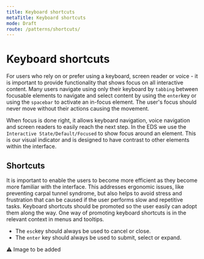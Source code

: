 ```yaml
---
title: Keyboard shortcuts
metaTitle: Keyboard shortcuts
mode: Draft
route: /patterns/shortcuts/
---
```


# Keyboard shortcuts

For users who rely on or prefer using a keyboard, screen reader or voice - it is important to provide functionality that shows focus on all interactive content.
Many users navigate using only their keyboard by `tabbing` between focusable elements to navigate and select content by using the `enter`key or using the `spacebar` to activate an in-focus element.
The user's focus should never move without their actions causing the movement.

When focus is done right, it allows keyboard navigation, voice navigation and screen readers to easily reach the next step. In the EDS we use the `Interactive State/Default/Focused` to show focus around an element.
This is our visual indicator and is designed to have contrast to other elements within the interface.

## Shortcuts

It is important to enable the users to become more efficient as they become more familiar with the interface.
This addresses ergonomic issues, like preventing carpal tunnel syndrome, but also helps to avoid stress and frustration that can be caused if the user performs slow and repetitive tasks.
Keyboard shortcuts should be promoted so the user easily can adopt them along the way.
One way of promoting keyboard shortcuts is in the relevant context in menus and tooltips.

- The `esc`key should always be used to cancel or close.
- The `enter` key should always be used to submit, select or expand.

:warning: Image to be added

<!--MAKE EDS IMAGE LIKE https://storage.googleapis.com/spec-host-backup/mio-design%2Fassets%2F0B54x0KDcs5U-cV83SmI1eDdsMGs%2Fcascading-menu-2.png
-->
